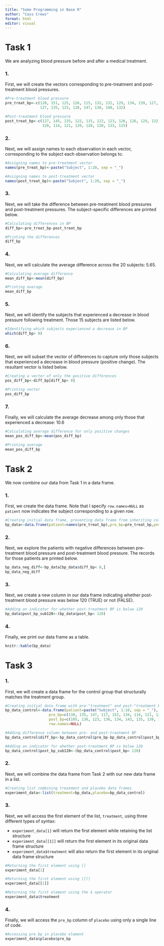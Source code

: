 ```yaml
---
title: "Some Programming in Base R"
author: "Cass Crews"
format: html
editor: visual
---
```


# Task 1

We are analyzing blood pressure before and after a medical treatment. 

### 1.

First, we will create the vectors corresponding to pre-treatment and post-treatment blood pressures. 

```r
#Pre-treatment blood pressure
pre_treat_bp<-c(120, 151, 125, 126, 115, 132, 132, 129, 134, 139, 127, 122, 
                127, 135, 133, 128, 147, 138, 140, 132)

#Post-treatment blood pressure
post_treat_bp<-c(127, 145, 135, 122, 115, 122, 123, 126, 126, 129, 132, 146, 
                 120, 114, 121, 120, 128, 120, 133, 115)
```


### 2.

Next, we will assign names to each observation in each vector, corresponding to the subject each observation belongs to. 

```r
#Assigning names to pre-treatment vector
names(pre_treat_bp)<-paste("Subject", 1:20, sep = "_")

#Assigning names to post-treatment vector
names(post_treat_bp)<-paste("Subject", 1:20, sep = "_")
```

### 3.

Next, we will take the difference between pre-treatment blood pressures and post-treatment pressures. The subject-specific differences are printed below. 

```r
#Calculating differences in BP
diff_bp<-pre_treat_bp-post_treat_bp

#Printing the differences
diff_bp
```

### 4. 

Next, we will calculate the average difference across the 20 subjects: 5.65.  

```r
#Calculating average difference
mean_diff_bp<-mean(diff_bp)

#Printing average
mean_diff_bp
```

### 5.

Next, we will identify the subjects that experienced a decrease in blood pressure following treatment. Those 15 subjects are listed below. 

```r
#Identifying which subjects experienced a decrease in BP
which(diff_bp> 0)
```

### 6.

Next, we will subset the vector of differences to capture only those subjects that experienced a decrease in blood pressure (positive change). The resultant vector is listed below. 

```r
#Creating a vector of only the positive differences
pos_diff_bp<-diff_bp[diff_bp> 0]

#Printing vector
pos_diff_bp
```

### 7. 

Finally, we will calculate the average decrease among only those that experienced a decrease: 10.6

```r
#Calculating average difference for only positive changes
mean_pos_diff_bp<-mean(pos_diff_bp)

#Printing average
mean_pos_diff_bp
```

# Task 2

We now combine our data from Task 1 in a data frame. 

### 1. 

First, we create the data frame. Note that I specify `row.names=NULL` as `patient` now indicates the subject corresponding to a given row. 

```r
#Creating initial data frame, preventing data frame from inheriting column names from numeric vectors
bp_data<-data.frame(patient=names(pre_treat_bp),pre_bp=pre_treat_bp,post_bp=post_treat_bp,diff_bp=diff_bp,row.names=NULL)
```

### 2. 

Next, we explore the patients with negative differences between pre-treatment blood pressure and post-treatment blood pressure. The records for those patients are printed below. 

```r

bp_data_neg_diff<-bp_data[bp_data$diff_bp< 0,]
bp_data_neg_diff
```

### 3. 

Next, we create a new column in our data frame indicating whether post-treatment blood pressure was below 120 (TRUE) or not (FALSE).

```r
#Adding an indicator for whether post-treatment BP is below 120
bp_data$post_bp_sub120<-(bp_data$post_bp< 120)
```

### 4. 

Finally, we print our data frame as a table. 

```r
knitr::kable(bp_data)
```


# Task 3

### 1. 

First, we will create a data frame for the control group that structurally matches the treatment group. 

```r
#Creating initial data frame with pre-"treatment" and post-"treatment BP
bp_data_control<-data.frame(patient=paste("Subject", 1:10, sep = "_"),
                    pre_bp=c(138, 135, 147, 117, 152, 134, 114, 121, 131, 130),
                    post_bp=c(105, 136, 123, 130, 134, 143, 135, 139, 120, 124),
                    row.names=NULL)

#Adding difference column between pre- and post-treatment BP
bp_data_control$diff_bp<-bp_data_control$pre_bp-bp_data_control$post_bp

#Adding an indicator for whether post-treatment BP is below 120
bp_data_control$post_bp_sub120<-(bp_data_control$post_bp< 120)
```

### 2. 

Next, we will combine the data frame from Task 2 with our new data frame in a list. 

```r
#Creating list combining treatment and placebo data frames
experiment_data<-list(treatment=bp_data,placebo=bp_data_control)
```

### 3. 

Next, we will access the first element of the list, `treatment`, using three different types of syntax:

* `experiment_data[1]` will return the first element while retaining the list structure
* `experiment_data[[1]]` will return the first element in its original data frame structure
* `experiment_data$treatment` will also return the first element in its original data frame structure

```r
#Returning the first element using []
experiment_data[1]

#Returning the first element using [[]]
experiment_data[[1]]

#Returning the first element using the $ operator
experiment_data$treatment
```

### 4.

Finally, we will access the `pre_bp` column of `placebo` using only a single line of code. 

```r
#Accessing pre_bp in placebo element
experiment_data$placebo$pre_bp
```



